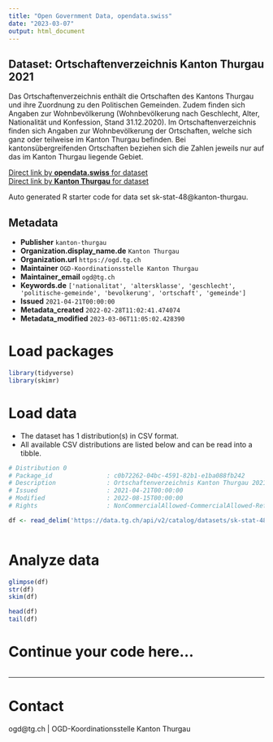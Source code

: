 ```yaml
---
title: "Open Government Data, opendata.swiss"
date: "2023-03-07"
output: html_document
---
```


## Dataset: Ortschaftenverzeichnis Kanton Thurgau 2021

Das Ortschaftenverzeichnis enthält die Ortschaften des Kantons Thurgau und ihre Zuordnung zu den Politischen Gemeinden. Zudem finden sich Angaben zur Wohnbevölkerung (Wohnbevölkerung nach Geschlecht, Alter, Nationalität und Konfession, Stand 31.12.2020).
Im Ortschaftenverzeichnis finden sich Angaben zur Wohnbevölkerung der Ortschaften, welche sich ganz oder teilweise im Kanton Thurgau befinden. Bei kantonsübergreifenden Ortschaften beziehen sich die Zahlen jeweils nur auf das im Kanton Thurgau liegende Gebiet.

[Direct link by **opendata.swiss** for dataset](https://opendata.swiss/de/dataset/ortschaftenverzeichnis-kanton-thurgau-20211)<br>
[Direct link by **Kanton Thurgau** for dataset](https://data.tg.ch/explore/dataset/sk-stat-48/)

Auto generated R starter code for data set sk-stat-48@kanton-thurgau.

## Metadata

- **Publisher** `kanton-thurgau`
- **Organization.display_name.de** `Kanton Thurgau`
- **Organization.url** `https://ogd.tg.ch`
- **Maintainer** `OGD-Koordinationsstelle Kanton Thurgau`
- **Maintainer_email** `ogd@tg.ch`
- **Keywords.de** `['nationalitat', 'altersklasse', 'geschlecht', 'politische-gemeinde', 'bevolkerung', 'ortschaft', 'gemeinde']`
- **Issued** `2021-04-21T00:00:00`
- **Metadata_created** `2022-02-28T11:02:41.474074`
- **Metadata_modified** `2023-03-06T11:05:02.428390`


# Load packages

```r

library(tidyverse)
library(skimr)

```

# Load data

-   The dataset has 1 distribution(s) in CSV format.
-   All available CSV distributions are listed below and can be read into a tibble.

```r

# Distribution 0
# Package_id               : c0b72262-04bc-4591-82b1-e1ba088fb242
# Description              : Ortschaftenverzeichnis Kanton Thurgau 2021 (csv)
# Issued                   : 2021-04-21T00:00:00
# Modified                 : 2022-08-15T00:00:00
# Rights                   : NonCommercialAllowed-CommercialAllowed-ReferenceRequired

df <- read_delim('https://data.tg.ch/api/v2/catalog/datasets/sk-stat-48/exports/csv')



```

# Analyze data

```r

glimpse(df)
str(df)
skim(df)

head(df)
tail(df)

```

# Continue your code here...

```r

```

------------------------------------------------------------------------

# Contact

ogd@tg.ch | OGD-Koordinationsstelle Kanton Thurgau
